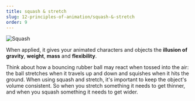 ```yaml
---
title: squash & stretch
slug: 12-principles-of-animation/squash-&-stretch
order: 9
---
```


<SlideTemplate title="Squash & Stretch">

![Squash](/gif/squash.gif)

When applied, it gives your animated characters and objects the **illusion of gravity**, **weight**, **mass** and **flexibility**.

</SlideTemplate>

<Hint>
  Think about how a bouncing rubber ball may react when tossed into the air: the
  ball stretches when it travels up and down and squishes when it hits the
  ground. When using squash and stretch, it's important to keep the object's
  volume consistent. So when you stretch something it needs to get thinner, and
  when you squash something it needs to get wider.
</Hint>
